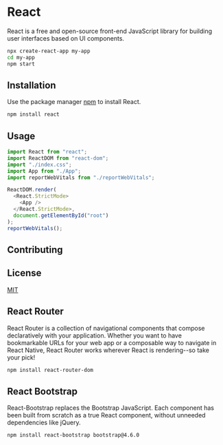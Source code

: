 # React

React is a free and open-source front-end JavaScript library for building user interfaces based on UI components.

```bash
npx create-react-app my-app
cd my-app
npm start
```

## Installation

Use the package manager [npm](https://www.npmjs.com/) to install React.

```bash
npm install react
```

## Usage

```javascript
import React from "react";
import ReactDOM from "react-dom";
import "./index.css";
import App from "./App";
import reportWebVitals from "./reportWebVitals";

ReactDOM.render(
  <React.StrictMode>
    <App />
  </React.StrictMode>,
  document.getElementById("root")
);
reportWebVitals();
```


## Contributing

## License

[MIT](https://choosealicense.com/licenses/mit/)

## React Router

React Router is a collection of navigational components that compose declaratively with your application. Whether you want to have bookmarkable URLs for your web app or a composable way to navigate in React Native, React Router works wherever React is rendering--so take your pick!

```bash
npm install react-router-dom
```

## React Bootstrap

React-Bootstrap replaces the Bootstrap JavaScript. Each component has been built from scratch as a true React component, without unneeded dependencies like jQuery.

```bash
npm install react-bootstrap bootstrap@4.6.0
```
